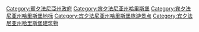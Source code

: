 [[Category:賓夕法尼亞州政府|Category:賓夕法尼亞州政府]]
[[Category:宾夕法尼亚州哈里斯堡|Category:宾夕法尼亚州哈里斯堡]]
[[Category:宾夕法尼亚州哈里斯堡地标|Category:宾夕法尼亚州哈里斯堡地标]]
[[Category:宾夕法尼亚州哈里斯堡旅游景点|Category:宾夕法尼亚州哈里斯堡旅游景点]]
[[Category:宾夕法尼亚州哈里斯堡建筑物|Category:宾夕法尼亚州哈里斯堡建筑物]]